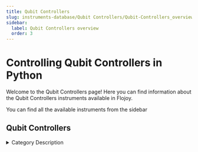 ```yaml
---
title: Qubit Controllers
slug: instruments-database/Qubit Controllers/Qubit-Controllers_overview
sidebar:
  label: Qubit Controllers overview
  order: 3
---
```


# Controlling Qubit Controllers in Python

Welcome to the Qubit Controllers page! Here you can find information about the Qubit Controllers instruments available in Flojoy.

You can find all the available instruments from the sidebar



## Qubit Controllers

<details> 
<summary>Category Description</summary> 
Each control channel of the SHFQC has its own powerful sequencer for creating phase- and timing-programmable waveforms, so that a single SHFQC can control or couple qubits with pulses from DC to 8.5 GHz, and react at any time on measurements from the readout channel. With the SHFQC-16W upgrade option, the readout channel's freely configurable integration weights and readout-pulse memories are doubled from 8 to 16. This provides more flexibility in configuring the readout, e.g. by enabling full real-time control and readout of 6 qutrits.
</details> 

<div className="flex flex-wrap">

<InstrumentThumbnail 
    path='Qubit Controllers/zurich-instruments/shfqc'
    img='https://res.cloudinary.com/dhopxs1y3/image/upload/v1691782444/Instruments/Qubit%20Controller/SHFQC/SHFQC.webp'
    label='SHFQC'    
/>

</div>